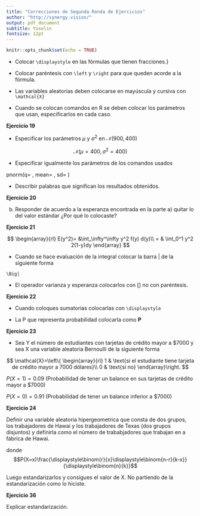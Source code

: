 ```yaml
---
title: "Correcciones de Segunda Ronda de Ejercicios"
author: "http://synergy.vision/"
output: pdf_document
subtitle: Yoselin
fontsize: 12pt
---
```


```r
knitr::opts_chunk$set(echo = TRUE)
```

- Colocar `\displaystyle` en las fórmulas que tienen fracciones.}

- Colocar paréntesis con `\left` y `\right` para que queden acorde a la fórmula.

- Las variables aleatorias deben colocarse en mayúscula y cursiva con `\mathcal{X}`

- Cuando se colocan comandos en R se deben colocar los parámetros que usan, especificarlos en cada caso.



**Ejercicio 19**

- Especificar los parámetros $\mu$ y $\sigma^2$ en $\mathcal{N} (900,400)$

$$\mathcal{N}(\mu=400,\sigma^2=400)$$

- Especificar igualmente los parámetros de los comandos usados

pnorm(q=   , mean=   , sd=   )

- Describir palabras que significan los resultados obtenidos.

**Ejercicio 20**

b) Responder de acuerdo a la esperanza encontrada en la parte a) quitar lo del valor estándar ¿Por qué lo colocaste?

**Ejercicio 21**

$$
\begin{array}{rl}
E(y^2)= &\int_\infty^\infty y^2 f(y) d(y)\\
= & \int_0^1 y^2 2(1-y)dy
\end{array}
$$

- Cuando se hace evaluación de la integral colocar la barra | de la siguiente forma

`\Big|`

- El operador varianza y esperanza colocarlos con [] no con paréntesis.

**Ejercicio 22**

- Cuando coloques sumatorias colocarlas con `\displaystyle`

- La P que representa probabilidad colocarla como **P**

**Ejercicio 23**

- Sea Y el número de estudiantes con tarjetas de crédito mayor a $7000 y sea X una variable aleatoria Bernoulli de la siguiente forma

$$
\mathcal{X}=\left\{
\begin{array}{rl}
1 & \text{si el estudiante tiene tarjeta de crédito mayor a 7000 dólares}\\
0 & \text{si no}
\end{array}\right.
$$


$P(X=1)=0.09$ (Probabilidad de tener un balance en sus tarjetas de crédito mayor a $7000)

$P(X=0)=0.91$ (Probabilidad de tener un balance inferior a $7000)

**Ejercicio 24**

Definir una variable aleatoria hipergeometrica que consta de dos grupos, los trabajadores de Hawai y los trabajadores de Texas (dos grupos disjuntos) y definirla como el número de trababjadores que trabajan en a fábrica de Hawai.

donde $$P(X=x)\frac{\displaystyle\binom{r}{x}\displaystyle\binom{n-r}{k-x}}{\displaystyle\binom{n}{k}}$$




Luego estandarizarlos y consigues el valor de X.  No partiendo de la estandarización como lo hiciste.

**Ejercicio 36**

Explicar estandarización.



